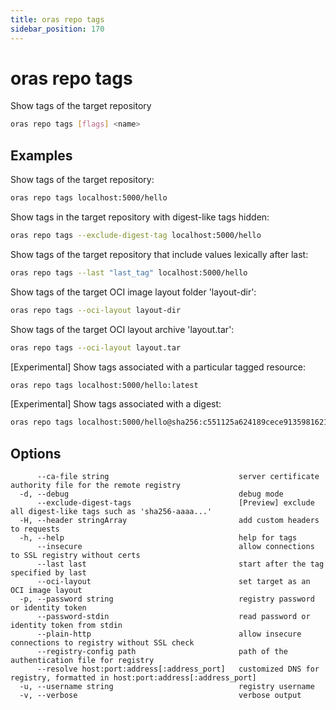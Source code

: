 ```yaml
---
title: oras repo tags
sidebar_position: 170
---
```


# oras repo tags

Show tags of the target repository

```bash
oras repo tags [flags] <name>
```

## Examples

Show tags of the target repository:

```bash
oras repo tags localhost:5000/hello
```

Show tags in the target repository with digest-like tags hidden:

```bash
oras repo tags --exclude-digest-tag localhost:5000/hello
```

Show tags of the target repository that include values lexically after last:

```bash
oras repo tags --last "last_tag" localhost:5000/hello
```

Show tags of the target OCI image layout folder 'layout-dir':

```bash
oras repo tags --oci-layout layout-dir
```

Show tags of the target OCI layout archive 'layout.tar':

```bash
oras repo tags --oci-layout layout.tar
```

[Experimental] Show tags associated with a particular tagged resource:

```bash
oras repo tags localhost:5000/hello:latest
```

[Experimental] Show tags associated with a digest:

```bash
oras repo tags localhost:5000/hello@sha256:c551125a624189cece9135981621f3f3144564ddabe14b523507bf74c2281d9b
```

## Options

```
      --ca-file string                             server certificate authority file for the remote registry
  -d, --debug                                      debug mode
      --exclude-digest-tags                        [Preview] exclude all digest-like tags such as 'sha256-aaaa...'
  -H, --header stringArray                         add custom headers to requests
  -h, --help                                       help for tags
      --insecure                                   allow connections to SSL registry without certs
      --last last                                  start after the tag specified by last
      --oci-layout                                 set target as an OCI image layout
  -p, --password string                            registry password or identity token
      --password-stdin                             read password or identity token from stdin
      --plain-http                                 allow insecure connections to registry without SSL check
      --registry-config path                       path of the authentication file for registry
      --resolve host:port:address[:address_port]   customized DNS for registry, formatted in host:port:address[:address_port]
  -u, --username string                            registry username
  -v, --verbose                                    verbose output
```
